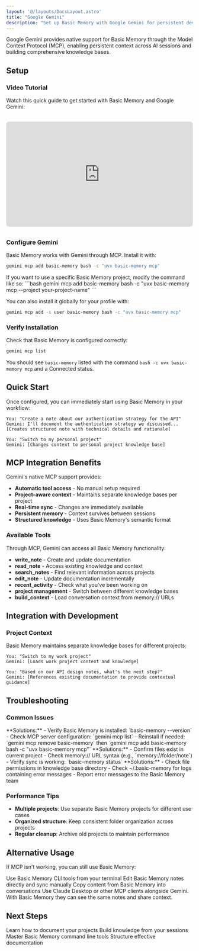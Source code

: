 ```yaml
---
layout: '@/layouts/DocsLayout.astro'
title: "Google Gemini"
description: "Set up Basic Memory with Google Gemini for persistent development knowledge and enhanced AI sessions"
---
```



Google Gemini provides native support for Basic Memory through the Model Context Protocol (MCP), enabling persistent context across AI sessions and building comprehensive knowledge bases.

## Setup

### Video Tutorial

Watch this quick guide to get started with Basic Memory and Google Gemini:

<div style="position: relative; padding-bottom: 56.25%; height: 0; overflow: hidden; max-width: 100%; margin: 2rem 0;">
  <iframe
    style="position: absolute; top: 0; left: 0; width: 100%; height: 100%; border-radius: 0.5rem;"
    src="https://www.youtube.com/embed/yM3B0e6c9yM"
    title="Basic Memory + Google Gemini Setup Guide"
    frameborder="0"
    allow="accelerometer; autoplay; clipboard-write; encrypted-media; gyroscope; picture-in-picture; web-share"
    allowfullscreen
  ></iframe>
</div>

### Configure Gemini

Basic Memory works with Gemini through MCP. Install it with:

```bash
gemini mcp add basic-memory bash -c "uvx basic-memory mcp"
```

<Tip>
If you want to use a specific Basic Memory project, modify the command like so:
```bash
gemini mcp add basic-memory bash -c "uvx basic-memory mcp --project your-project-name"
```

You can also install it globally for your profile with:
```bash
gemini mcp add -s user basic-memory bash -c "uvx basic-memory mcp"
```
</Tip>

### Verify Installation

Check that Basic Memory is configured correctly:

```bash
gemini mcp list
```

You should see `basic-memory` listed with the command `bash -c uvx basic-memory mcp` and a Connected status.

## Quick Start

Once configured, you can immediately start using Basic Memory in your workflow:

```
You: "Create a note about our authentication strategy for the API"
Gemini: I'll document the authentication strategy we discussed...
[Creates structured note with technical details and rationale]

You: "Switch to my personal project"
Gemini: [Changes context to personal project knowledge base]
```

## MCP Integration Benefits

Gemini's native MCP support provides:

- **Automatic tool access** - No manual setup required
- **Project-aware context** - Maintains separate knowledge bases per project
- **Real-time sync** - Changes are immediately available
- **Persistent memory** - Context survives between sessions
- **Structured knowledge** - Uses Basic Memory's semantic format

### Available Tools

Through MCP, Gemini can access all Basic Memory functionality:

- **write_note** - Create and update documentation
- **read_note** - Access existing knowledge and context
- **search_notes** - Find relevant information across projects
- **edit_note** - Update documentation incrementally
- **recent_activity** - Check what you've been working on
- **project management** - Switch between different knowledge bases
- **build_context** - Load conversation context from memory:// URLs

## Integration with Development

### Project Context

Basic Memory maintains separate knowledge bases for different projects:

```
You: "Switch to my work project"
Gemini: [Loads work project context and knowledge]

You: "Based on our API design notes, what's the next step?"
Gemini: [References existing documentation to provide contextual guidance]
```

## Troubleshooting

### Common Issues

<Accordion>
  <AccordionItem title="Gemini can't access Basic Memory">
    **Solutions:**
    - Verify Basic Memory is installed: `basic-memory --version`
    - Check MCP server configuration: `gemini mcp list`
    - Reinstall if needed: `gemini mcp remove basic-memory` then `gemini mcp add basic-memory bash -c "uvx basic-memory mcp"`
  </AccordionItem>

  <AccordionItem title="Context not loading from memory:// URLs">
    **Solutions:**
    - Confirm files exist in current project
    - Check memory:// URL syntax (e.g., `memory://folder/note`)
    - Verify sync is working: `basic-memory status`
  </AccordionItem>

  <AccordionItem title="Notes not updating">
    **Solutions:**
    - Check file permissions in knowledge base directory
    - Check ~/.basic-memory for logs containing error messages
    - Report error messages to the Basic Memory team
  </AccordionItem>
</Accordion>

### Performance Tips

- **Multiple projects**: Use separate Basic Memory projects for different use cases
- **Organized structure**: Keep consistent folder organization across projects
- **Regular cleanup**: Archive old projects to maintain performance

## Alternative Usage

If MCP isn't working, you can still use Basic Memory:

<CardGroup cols={2}>
  <Card title="CLI Integration">
    Use Basic Memory CLI tools from your terminal
  </Card>
  <Card title="File Editing">
    Edit Basic Memory notes directly and sync manually
  </Card>
  <Card title="Manual Context">
    Copy content from Basic Memory into conversations
  </Card>
  <Card title="Parallel Usage">
    Use Claude Desktop or other MCP clients alongside Gemini. With Basic Memory they can see the same notes and share context.
  </Card>
</CardGroup>

## Next Steps

<CardGroup cols={2}>
  <Card title="Project Documentation" href="/how-to/project-documentation">
    Learn how to document your projects
  </Card>
  <Card title="Research & Learning" href="/how-to/research-learning">
    Build knowledge from your sessions
  </Card>
  <Card title="CLI Reference" href="/guides/cli-reference">
    Master Basic Memory command line tools
  </Card>
  <Card title="Knowledge Format" href="/guides/knowledge-format">
    Structure effective documentation
  </Card>
</CardGroup>
